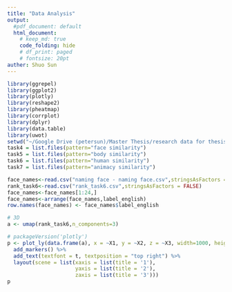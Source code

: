 ```yaml
---
title: "Data Analysis"
output:
  #pdf_document: default
  html_document:
    # keep_md: true
    code_folding: hide
    # df_print: paged
    # fontsize: 20pt
auther: Shuo Sun
---
```




```r
library(ggrepel)
library(ggplot2)
library(plotly)
library(reshape2)
library(pheatmap)
library(corrplot)
library(dplyr)
library(data.table)
library(uwot)
setwd("~/Google Drive (petersun)/Master Thesis/research data for thesis analysis/data from both rooms")
task4 = list.files(pattern="face similarity")
task5 = list.files(pattern="body similarity")
task6 = list.files(pattern="human similarity")
task7 = list.files(pattern="animacy similarity")

face_names<-read.csv("naming face - naming face.csv",stringsAsFactors = FALSE)
rank_task6<-read.csv("rank_task6.csv",stringsAsFactors = FALSE)
face_names<-face_names[1:24,]
face_names<-arrange(face_names,label_english)
row.names(face_names) <- face_names$label_english

# 3D
a <- umap(rank_task6,n_components=3)

# packageVersion('plotly')
p <- plot_ly(data.frame(a), x = ~X1, y = ~X2, z = ~X3, width=1000, height=800,color =face_names$aggressiveness,text=face_names$label_english) %>%
  add_markers() %>%
  add_text(textfont = t, textposition = "top right") %>%
  layout(scene = list(xaxis = list(title = '1'),
                      yaxis = list(title = '2'),
                      zaxis = list(title = '3')))
p
```



